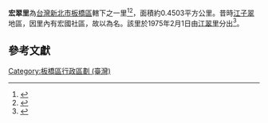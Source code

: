 {{Coord|25.0313549|121.4584729|source:GoogleMaps|display=title}}
{{ROC Village or Li Info|
City/CountyName=新北市|
DivName=板橋區|
Village/LiName=宏翠|
Village/Li=里|
OldName =|
Longitude =|
Latitude =|
AreaTotal =0.4503|
HouseholdTotal=2,175|
PopTotal =總計4,391人,男性2,337人,女性2,594人|
YearMonth=2018年1月|
Head =黃一晉|
Male =|
Female =|
Sub =21|
Website =|
Neighbors =|
MapLocation =|
Address =新北市板橋區長江路一段156巷9弄5號 電話02-8258-5055;0953-663344 |
DataSource =
}}
'''宏翠里'''為[[台灣|台灣]][[新北市|新北市]][[板橋區_(台灣)|板橋區]]轄下之一里<ref>{{cite book|title= 臺灣鄉土全誌|year=1996|publisher=中一出版社}}</ref><ref>{{cite book|title=臺灣全志: 政治志·建置沿革篇|year=2007|publisher=國史館臺灣文獻館}}</ref>，面積約0.4503平方公里。昔時[[江子翠|江子翠]]地區，因里內有宏國社區，故以為名。該里於1975年2月1日由[[江翠里|江翠里]]分出<ref>{{cite web|title=板橋區公所網站|work=各里介紹|accessdate=2015-03-11}}</ref>。

==參考文獻==
{{reflist}}

{{新北市板橋區}}

[[Category:板橋區行政區劃_(臺灣)|Category:板橋區行政區劃 (臺灣)]]
